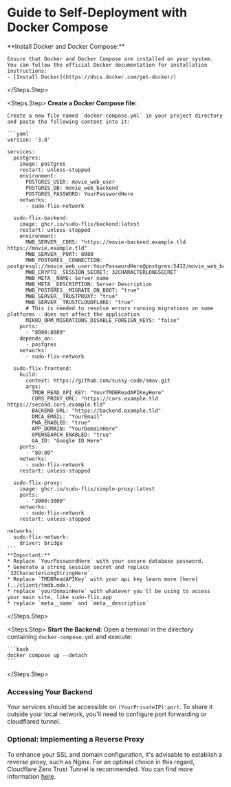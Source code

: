 # Guide to Self-Deployment with Docker Compose

<Steps>
  <Steps.Step>
    **Install Docker and Docker Compose:**
   
    Ensure that Docker and Docker Compose are installed on your system. You can follow the official Docker documentation for installation instructions:
    - [Install Docker](https://docs.docker.com/get-docker/)
  </Steps.Step>

  <Steps.Step>
    **Create a Docker Compose file:**

    Create a new file named `docker-compose.yml` in your project directory and paste the following content into it:

    ```yaml
    version: '3.8'
 
    services:
      postgres:
        image: postgres
        restart: unless-stopped
        environment:
          POSTGRES_USER: movie_web_user
          POSTGRES_DB: movie_web_backend
          POSTGRES_PASSWORD: YourPasswordHere
        networks:
          - sudo-flix-network

      sudo-flix-backend:
        image: ghcr.io/sudo-flix/backend:latest
        restart: unless-stopped
        environment:
          MWB_SERVER__CORS: "https://movie-backend.example.tld https://movie.example.tld"
          MWB_SERVER__PORT: 8080
          MWB_POSTGRES__CONNECTION: postgresql://movie_web_user:YourPasswordHere@postgres:5432/movie_web_backend
          MWB_CRYPTO__SESSION_SECRET: 32CHARACTERLONGSECRET
          MWB_META__NAME: Server name
          MWB_META__DESCRIPTION: Server Description
          MWB_POSTGRES__MIGRATE_ON_BOOT: "true"
          MWB_SERVER__TRUSTPROXY: "true"
          MWB_SERVER__TRUSTCLOUDFLARE: "true"
          # This is needed to resolve errors running migrations on some platforms - does not affect the application 
          MIKRO_ORM_MIGRATIONS_DISABLE_FOREIGN_KEYS: "false"
        ports:
          - "8080:8080"
        depends_on:
          - postgres
        networks:
          - sudo-flix-network

      sudo-flix-frontend:
        build:
          context: https://github.com/sussy-code/smov.git
          args:
            TMDB_READ_API_KEY: "YourTMDBReadAPIKeyHere"
            CORS_PROXY_URL: "https://cors.example.tld https://second.cors.example.tld"
            BACKEND_URL: "https://backend.example.tld"
            DMCA_EMAIL: "YourEmail"
            PWA_ENABLED: "true"
            APP_DOMAIN: "YourDomainHere"
            OPENSEARCH_ENABLED: "true"
            GA_ID: "Google ID Here"
        ports:
          - "80:80"
        networks:
          - sudo-flix-network
        restart: unless-stopped

      sudo-flix-proxy:
        image: ghcr.io/sudo-flix/simple-proxy:latest
        ports:
          - "3000:3000"
        networks:
          - sudo-flix-network
        restart: unless-stopped

    networks:
      sudo-flix-network:
        driver: bridge
    ```
    **Important:** 
    * Replace `YourPasswordHere` with your secure database password.
    * Generate a strong session secret and replace `32CharacterLongStringHere`.
    * Replace `TMDBReadAPIKey` with your api key learn more [here](../client/tmdb.mdx).
    * replace `yourDomainHere` with whatever you'll be using to access your main site, like sudo-flix.app
    * replace `meta__name` and `meta__description`
  </Steps.Step>

  <Steps.Step>
    **Start the Backend:**  Open a terminal in the directory containing `docker-compose.yml` and execute:

    ```bash
    docker compose up --detach 
    ```
  </Steps.Step>
</Steps>
### Accessing Your Backend

Your services should be accessible on `(YourPrivateIP):port`. To share it outside your local network, you'll need to configure port forwarding or cloudflared tunnel. 

### Optional: Implementing a Reverse Proxy

To enhance your SSL and domain configuration, it's advisable to establish a reverse proxy, such as Nginx. For an optimal choice in this regard, Cloudflare Zero Trust Tunnel is recommended. You can find more information [here](https://developers.cloudflare.com/cloudflare-one/connections/connect-networks/get-started/create-remote-tunnel/).

